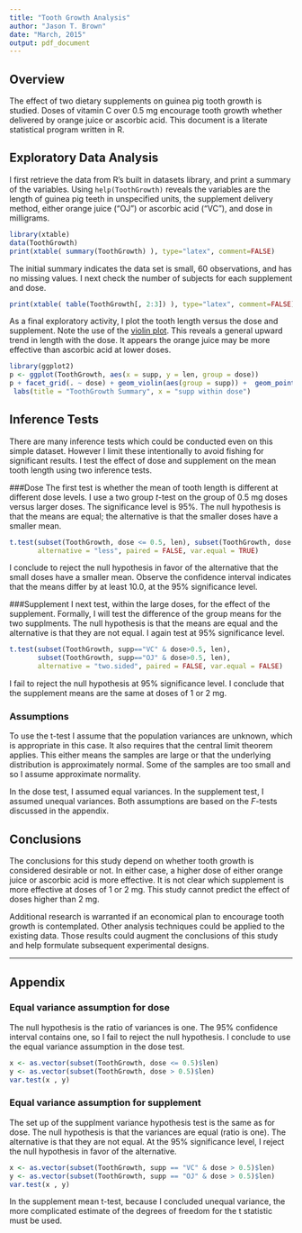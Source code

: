 ```yaml
---
title: "Tooth Growth Analysis"
author: "Jason T. Brown"
date: "March, 2015"
output: pdf_document
---
```


## Overview
The effect of two dietary supplements on guinea pig tooth growth is studied. Doses of vitamin C over 0.5 mg encourage tooth growth whether delivered by orange juice or ascorbic acid. This document is a literate statistical program written in R.
 
## Exploratory Data Analysis
I first retrieve the data from R's built in datasets library, and print a summary of the variables. Using `help(ToothGrowth)` reveals the variables are the length of guinea pig teeth in unspecified units, the supplement delivery method, either orange juice ("OJ") or ascorbic acid ("VC"), and dose in milligrams.

```r
library(xtable)
data(ToothGrowth)
print(xtable( summary(ToothGrowth) ), type="latex", comment=FALSE)
```

The initial summary indicates the data set is small, 60 observations, and has no missing values. I next check the number of subjects for each supplement and dose.  

```r
print(xtable( table(ToothGrowth[, 2:3]) ), type="latex", comment=FALSE)
```

As a final exploratory activity, I plot the tooth length versus the dose and supplement. Note the use of the [violin plot](http://en.wikipedia.org/wiki/Violin_plot). This reveals a general upward trend in length with the dose. It appears the orange juice may be more effective than ascorbic acid at lower doses.

```r
library(ggplot2)
p <- ggplot(ToothGrowth, aes(x = supp, y = len, group = dose))
p + facet_grid(. ~ dose) + geom_violin(aes(group = supp)) +  geom_point(aes(col = supp)) +
 labs(title = "ToothGrowth Summary", x = "supp within dose")
```

## Inference Tests
There are many inference tests which could be conducted even on this simple dataset. However I limit these intentionally to avoid fishing for significant results. I test the effect of dose and supplement on the mean tooth length using two inference tests. 

###Dose
The first test is whether the mean of tooth length is different at different dose levels. I use a two group *t*-test on the group of 0.5 mg doses versus larger doses.  The significance level is 95%. The null hypothesis is that the means are equal; the alternative is that the smaller doses have a smaller mean.

```r
t.test(subset(ToothGrowth, dose <= 0.5, len), subset(ToothGrowth, dose > 0.5, len),
       alternative = "less", paired = FALSE, var.equal = TRUE)
```

I conclude to reject the null hypothesis in favor of the alternative that the small doses have a smaller mean. Observe the confidence interval indicates that the means differ by at least 10.0, at the 95% significance level.

###Supplement
I next test, within the large doses, for the effect of the supplement. Formally, I will test the difference of the group means for the two supplments. The null hypothesis is that the means are equal and the alternative is that they are not equal. I again test at 95% significance level.

```r
t.test(subset(ToothGrowth, supp=="VC" & dose>0.5, len), 
       subset(ToothGrowth, supp=="OJ" & dose>0.5, len),
       alternative = "two.sided", paired = FALSE, var.equal = FALSE)
```

I fail to reject the null hypothesis at 95% significance level. I conclude that the supplement means are the same at doses of 1 or 2 mg.

### Assumptions
To use the t-test I assume that the population variances are unknown, which is appropriate in this case. It also requires that the central limit theorem applies. This either means the samples are large or that the underlying distribution is approximately normal. Some of the samples are too small and so I assume approximate normality.

In the dose test, I assumed equal variances. In the supplement test, I assumed unequal variances. Both assumptions are based on the *F*-tests discussed in the appendix. 

## Conclusions
The conclusions for this study depend on whether tooth growth is considered desirable or not. In either case, a higher dose of either orange juice or ascorbic acid is more effective. It is not clear which supplement is more effective at doses of 1 or 2 mg. This study cannot predict the effect of doses higher than 2 mg.

Additional research is warranted if an economical plan to encourage tooth growth is contemplated. Other analysis techniques could be applied to the existing data. Those results could augment the conclusions of this study and help formulate subsequent experimental designs.

---------------------------------------------------------------

## Appendix

### Equal variance assumption for dose
The null hypothesis is the ratio of variances is one. The 95% confidence interval contains one, so I fail to reject the null hypothesis. I conclude to use the equal variance assumption in the dose test.  

```r
x <- as.vector(subset(ToothGrowth, dose <= 0.5)$len)
y <- as.vector(subset(ToothGrowth, dose > 0.5)$len)
var.test(x , y)
```

### Equal variance assumption for supplement
The set up of the supplment variance hypothesis test is the same as for dose. The null hypothesis is that the variances are equal (ratio is one). The alternative is that they are not equal. At the 95% significance level, I reject the null hypothesis in favor of the alternative. 

```r
x <- as.vector(subset(ToothGrowth, supp == "VC" & dose > 0.5)$len)
y <- as.vector(subset(ToothGrowth, supp == "OJ" & dose > 0.5)$len)
var.test(x , y)
```

In the supplement mean t-test, because I concluded unequal variance, the more complicated estimate of the degrees of freedom for the t statistic must be used.